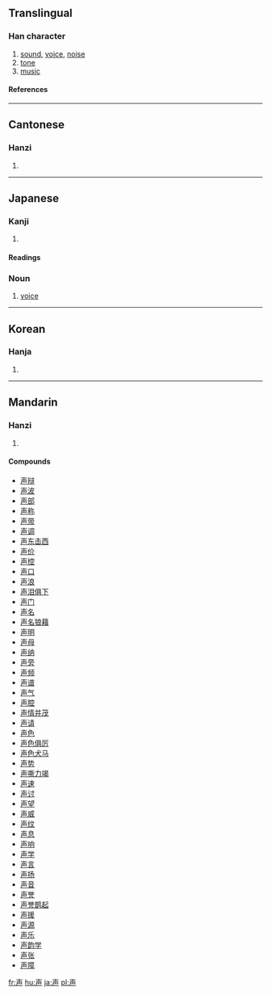 {{see|聲}}

==Translingual==
===Han character===
{{Han char|rn=33|rad=士|as=04|sn=7|four=|canj=土日竹 (GAH)}}
# [[sound]], [[voice]], [[noise]]
# [[tone]]
# [[music]]
====References====
{{Han ref|kx=0243.040|dkj=05645|dj=0483.060|hdz=10429.010|uh=58F0|ud=22768}}
----
==Cantonese==
===Hanzi===
{{yue-hanzi|jyut=|y=seng1, sing1}}
# {{defn|Cantonese}}
----
== Japanese ==
=== Kanji ===
{{ja-kanji|grade=2|rs=士04}}
# {{defn|Japanese}} 
====Readings====
{{ja-readings|on=[[せい]] ([[sei]]), [[しょう]] ([[shō]])|kun=[[こえ]] ([[koe]])}}
===Noun===
{{ja-noun|k|count=|hira=こえ|kata=|rom=koe|kanji=|kyu=|shin=|hidx=}}
# [[voice]]
----

==Korean==
===Hanja===
{{ko-hanja|hangeul=성|rv=seong|mr=sŏng}}
# {{defn|Korean}}

----
==Mandarin==
===Hanzi===
{{cmn-hanzi|tra=聲|pin=[[shēng]] (sheng1)|wg=sheng<sup>1</sup>}}
# {{defn|Mandarin}}

====Compounds====
*[[声辩]]
*[[声波]]
*[[声部]]
*[[声称]]
*[[声带]]
*[[声调]]
*[[声东击西]]
*[[声价]]
*[[声控]]
*[[声口]]
*[[声浪]]
*[[声泪俱下]]
*[[声门]]
*[[声名]]
*[[声名狼藉]]
*[[声明]]
*[[声母]]
*[[声纳]]
*[[声旁]]
*[[声频]]
*[[声谱]]
*[[声气]]
*[[声腔]]
*[[声情并茂]]
*[[声请]]
*[[声色]]
*[[声色俱厉]]
*[[声色犬马]]
*[[声势]]
*[[声嘶力竭]]
*[[声速]]
*[[声讨]]
*[[声望]]
*[[声威]]
*[[声纹]]
*[[声息]]
*[[声响]]
*[[声学]]
*[[声言]]
*[[声扬]]
*[[声音]]
*[[声誉]]
*[[声誉鹊起]]
*[[声援]]
*[[声源]]
*[[声乐]]
*[[声韵学]]
*[[声张]]
*[[声障]]

[[fr:声]]
[[hu:声]]
[[ja:声]]
[[pl:声]]